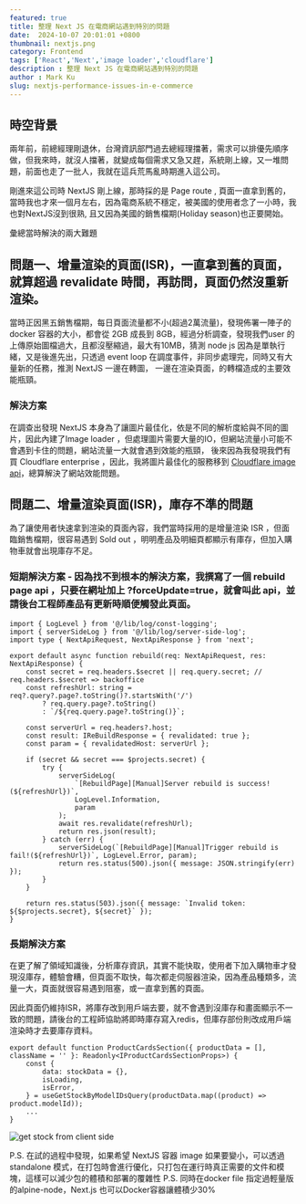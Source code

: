 ```yaml
---
featured: true
title: 整理 Next JS 在電商網站遇到特別的問題
date:  2024-10-07 20:01:01 +0800
thumbnail: nextjs.png
category: Frontend
tags: ['React','Next','image loader','cloudflare']
description : 整理 Next JS 在電商網站遇到特別的問題
author : Mark Ku
slug: nextjs-performance-issues-in-e-commerce
---
```

## 時空背景
兩年前，前總經理剛退休，台灣資訊部門過去總經理擋著，需求可以排優先順序做，但我來時，就沒人擋著，就變成每個需求又急又趕，系統剛上線，又一堆問題，前面也走了一批人，我就在這兵荒馬亂時期進入這公司。  

剛進來這公司時 NextJS 剛上線，那時採的是 Page route , 頁面一直拿到舊的，當時我也才來一個月左右，因為電商系統不穩定，被美國的使用者念了一小時，我也對NextJS沒到很熟, 且又因為美國的銷售檔期(Holiday season)也正要開始。

彙總當時解決的兩大難題

## 問題一、增量渲染的頁面(ISR)，一直拿到舊的頁面，就算超過 revalidate 時間，再訪問，頁面仍然沒重新渲染。
當時正因黑五銷售檔期，每日頁面流量都不小(超過2萬流量)，發現佈署一陣子的 docker 容器的大小，都會從 2GB 成長到 8GB，經過分析調查，發現我們user 的上傳原始圖檔過大，且都沒壓縮過，最大有10MB，猜測 node js 因為是單執行緒，又是後進先出，只透過 event loop 在調度事件，非同步處理完，同時又有大量新的任務，推測 NextJS 一邊在轉圖， 一邊在渲染頁面，的轉檔造成的主要效能瓶頸。

### 解決方案
在調查出發現 NextJS 本身為了讓圖片最佳化，依是不同的解析度給與不同的圖片，因此內建了Image loader ，但處理圖片需要大量的IO，但網站流量小可能不會遇到卡住的問題，網站流量一大就會遇到效能的瓶頸，
後來因為我發現我們有買 Cloudflare enterprise ，因此，我將圖片最佳化的服務移到 [Cloudflare image api](https://blog.markkulab.net/custom-nextjs-image-loader-with-cloudflare/)，總算解決了網站效能問題。

## 問題二、增量渲染頁面(ISR)，庫存不準的問題
為了讓使用者快速拿到渲染的頁面內容，我們當時採用的是增量渲染 ISR ，但面臨銷售檔期，很容易遇到 Sold out ，明明產品及明細頁都顯示有庫存，但加入購物車就會出現庫存不足。

### 短期解決方案 - 因為找不到根本的解決方案，我撰寫了一個 rebuild page api ，只要在網址加上 ?forceUpdate=true，就會叫此 api，並請後台工程師產品有更新時順便觸發此頁面。
```
import { LogLevel } from '@/lib/log/const-logging';
import { serverSideLog } from '@/lib/log/server-side-log';
import type { NextApiRequest, NextApiResponse } from 'next';

export default async function rebuild(req: NextApiRequest, res: NextApiResponse) {
    const secret = req.headers.$secret || req.query.secret; // req.headers.$secret => backoffice
    const refreshUrl: string = req?.query?.page?.toString()?.startsWith('/')
        ? req.query.page?.toString()
        : `/${req.query.page?.toString()}`;

    const serverUrl = req.headers?.host;
    const result: IReBuildResponse = { revalidated: true };
    const param = { revalidatedHost: serverUrl };

    if (secret && secret === $projects.secret) {
        try {
            serverSideLog(
                `[RebuildPage][Manual]Server rebuild is success! (${refreshUrl})`,
                LogLevel.Information,
                param
            );
            await res.revalidate(refreshUrl);
            return res.json(result);
        } catch (err) {
            serverSideLog(`[RebuildPage][Manual]Trigger rebuild is fail!(${refreshUrl})`, LogLevel.Error, param);
            return res.status(500).json({ message: JSON.stringify(err) });
        }
    }

    return res.status(503).json({ message: `Invalid token: ${$projects.secret}, ${secret}` });
}
```
### 長期解決方案
在更了解了領域知識後，分析庫存資訊，其實不能快取，使用者下加入購物車才發現沒庫存，體驗會糟，但頁面不取快，每次都走伺服器渲染，因為產品種類多，流量一大，頁面就很容易遇到阻塞，或一直拿到舊的頁面。   

因此頁面仍維持ISR，將庫存改到用戶端去要，就不會遇到沒庫存和畫面顯示不一致的問題，請後台的工程師協助將即時庫存寫入redis，但庫存部份則改成用戶端渲染時才去要庫存資料。

```
export default function ProductCardsSection({ productData = [], className = '' }: Readonly<IProductCardsSectionProps>) {
    const {
        data: stockData = {},
        isLoading,
        isError,
    } = useGetStockByModelIDsQuery(productData.map((product) => product.modelId));
	...
}
```

![get stock from client side](get-stock-in-from-side.png)

P.S. 在試的過程中發現，如果希望 NextJS 容器 image 如果要變小，可以透過 standalone 模式，在打包時會進行優化，只打包在運行時真正需要的文件和模塊，這樣可以減少包的體積和部署的覆雜性
P.S. 同時在docker file 指定過輕量版的alpine-node，Next.js 也可以Docker容器讓體積少30%





